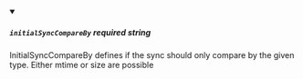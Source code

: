 
<details className="config-field" data-expandable="false" open>
<summary>

##### `initialSyncCompareBy` <span class="config-field-required" data-required="false">required</span> <span class="config-field-type">string</span> <span class="config-field-default"></span> <span class="config-field-enum"></span>

InitialSyncCompareBy defines if the sync should only compare by the given type. Either mtime or size are possible

</summary>



</details>
